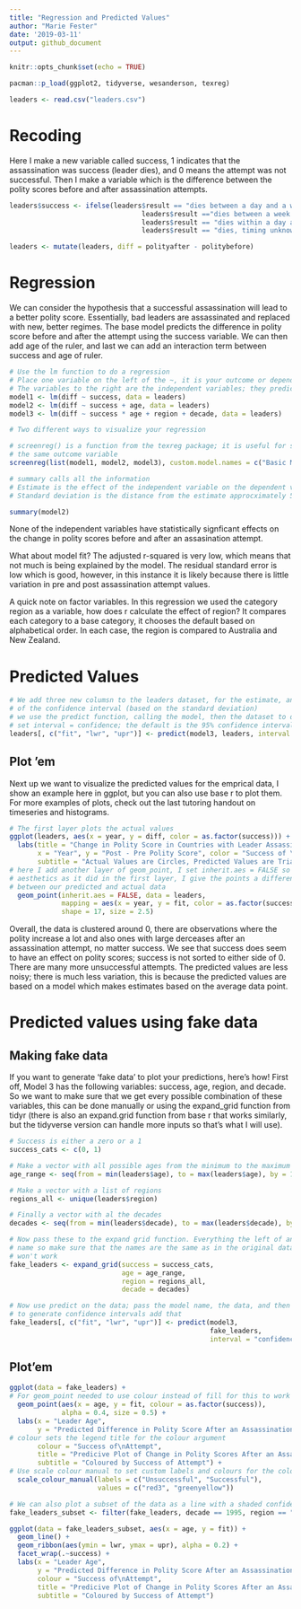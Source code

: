 ```yaml
---
title: "Regression and Predicted Values"
author: "Marie Fester"
date: '2019-03-11'
output: github_document
---
```


```r
knitr::opts_chunk$set(echo = TRUE)
```


```r
pacman::p_load(ggplot2, tidyverse, wesanderson, texreg)

leaders <- read.csv("leaders.csv")
```

# Recoding

Here I make a new variable called success, 1 indicates that the assassination was success (leader dies), and 0 means the attempt was not successful. Then I make a variable which is the difference between the polity scores before and after assassination attempts.
```r
leaders$success <- ifelse(leaders$result == "dies between a day and a week"| 
                                 leaders$result =="dies between a week and a month"| 
                                 leaders$result == "dies within a day after the attack"|
                                 leaders$result == "dies, timing unknown", 1, 0)

leaders <- mutate(leaders, diff = polityafter - politybefore)
```


# Regression

We can consider the hypothesis that a successful assassination will lead to a better polity score. Essentially, bad leaders are assassinated and replaced with new, better regimes. The base model predicts the difference in polity score before and after the attempt using the success variable. We can then add age of the ruler, and last we can add an interaction term between success and age of ruler.
```r
# Use the lm function to do a regression
# Place one variable on the left of the ~, it is your outcome or dependent variables
# The variables to the right are the independent variables; they predict the outcome variable 
model1 <- lm(diff ~ success, data = leaders)
model2 <- lm(diff ~ success + age, data = leaders)
model3 <- lm(diff ~ success * age + region + decade, data = leaders)

# Two different ways to visualize your regression

# screenreg() is a function from the texreg package; it is useful for showing multiple models that use
# the same outcome variable
screenreg(list(model1, model2, model3), custom.model.names = c("Basic Model", "Model 2", "Full Model"))

# summary calls all the information
# Estimate is the effect of the independent variable on the dependent variable
# Standard deviation is the distance from the estimate approcximately 50% of observations are within

summary(model2)
```

None of the independent variables have statistically signficant effects on the change in polity scores before and after an assasination attempt.

What about model fit? The adjusted r-squared is very low, which means that not much is being explained by the model. The residual standard error is low which is good, however, in this instance it is likely because there is little variation in pre and post assassination attempt values.

A quick note on factor variables. In this regression we used the category region as a variable, how does r calculate the effect of region? It compares each category to a base category, it chooses the default based on alphabetical order. In each case, the region is compared to Australia and New Zealand.

# Predicted Values
```r
# We add three new columsn to the leaders dataset, for the estimate, and the lower and upper bounds
# of the confidence interval (based on the standard deviation)
# we use the predict function, calling the model, then the dataset to draw values from
# set interval = confidence; the default is the 95% confidence interval
leaders[, c("fit", "lwr", "upr")] <- predict(model3, leaders, interval = "confidence")

```

## Plot 'em

Next up we want to visualize the predicted values for the emprical data, I show an example here in ggplot, but you can also use base r to plot them. For more examples of plots, check out the last tutoring handout on timeseries and histograms.

```r
# The first layer plots the actual values
ggplot(leaders, aes(x = year, y = diff, color = as.factor(success))) + geom_point() +
  labs(title = "Change in Polity Score in Countries with Leader Assassination Attempt, by Year",
       x = "Year", y = "Post - Pre Polity Score", color = "Success of \n Attmept", 
       subtitle = "Actual Values are Circles, Predicted Values are Triangles") +
# here I add another layer of geom_point, I set inherit.aes = FALSE so that it does not use the same 
# aesthetics as it did in the first layer, I give the points a different shape to see the difference
# between our predicted and actual data
  geom_point(inherit.aes = FALSE, data = leaders, 
             mapping = aes(x = year, y = fit, color = as.factor(success)), 
             shape = 17, size = 2.5)
```


Overall, the data is clustered around 0, there are observations where the polity increase a lot and also ones with large derceases after an assassination attempt, no matter success. We see that success does seem to have an effect on polity scores; success is not sorted to either side of 0. There are many more unsuccessful attempts. The predicted values are less noisy; there is much less variation, this is because the predicted values are based on a model which makes estimates based on the average data point.

# Predicted values using fake data
## Making fake data

If you want to generate 'fake data' to plot your predictions, here's how! First off, Model 3 has the following variables: success, age, region, and decade. So we want to make sure that we get every possible combination of these variables, this can be done manually or using the expand_grid function from tidyr (there is also an expand.grid function from base r that works similarly, but the tidyverse version can handle more inputs so that's what I will use).

```r
# Success is either a zero or a 1
success_cats <- c(0, 1) 

# Make a vector with all possible ages from the minimum to the maximum
age_range <- seq(from = min(leaders$age), to = max(leaders$age), by = 1)

# Make a vector with a list of regions
regions_all <- unique(leaders$region)

# Finally a vector with al the decades
decades <- seq(from = min(leaders$decade), to = max(leaders$decade), by = 10)

# Now pass these to the expand grid function. Everything the left of an = will be the new column
# name so make sure that the names are the same as in the original datafram, otherwise predict 
# won't work
fake_leaders <- expand_grid(success = success_cats, 
                            age = age_range,
                            region = regions_all,
                            decade = decades)

# Now use predict on the data; pass the model name, the data, and then if you want
# to generate confidence intervals add that
fake_leaders[, c("fit", "lwr", "upr")] <- predict(model3, 
                                                  fake_leaders, 
                                                  interval = "confidence")
```

## Plot'em
```r
ggplot(data = fake_leaders) +
# For geom_point needed to use colour instead of fill for this to work
  geom_point(aes(x = age, y = fit, colour = as.factor(success)),
             alpha = 0.4, size = 0.5) +
  labs(x = "Leader Age",
       y = "Predicted Difference in Polity Score After an Assassination",
# colour sets the legend title for the colour argument
       colour = "Success of\nAttempt",
       title = "Predicive Plot of Change in Polity Scores After an Assassination Attempt",
       subtitle = "Coloured by Success of Attempt") +
# Use scale colour manual to set custom labels and colours for the colour argument
  scale_colour_manual(labels = c("Unsuccessful", "Successful"),
                      values = c("red3", "greenyellow"))

# We can also plot a subset of the data as a line with a shaded confidence interval
fake_leaders_subset <- filter(fake_leaders, decade == 1995, region == "Southern Asia")

ggplot(data = fake_leaders_subset, aes(x = age, y = fit)) +
  geom_line() +
  geom_ribbon(aes(ymin = lwr, ymax = upr), alpha = 0.2) +
  facet_wrap(.~success) +
  labs(x = "Leader Age",
       y = "Predicted Difference in Polity Score After an Assassination",
       colour = "Success of\nAttempt",
       title = "Predicive Plot of Change in Polity Scores After an Assassination Attempt\nin Southern Asia in 1995",
       subtitle = "Coloured by Success of Attempt") 

```



